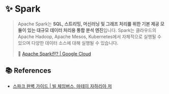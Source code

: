 # ✨ Spark

> Apache Spark는 **SQL, 스트리밍, 머신러닝 및 그래프 처리를 위한 기본 제공 모듈이 있는 대규모 데이터 처리용 통합 분석 엔진**입니다. Spark는 클라우드의 Apache Hadoop, Apache Mesos, Kubernetes에서 자체적으로 실행될 수 있으며 다양한 데이터 소스에 대해 실행될 수 있습니다.
>
> 🔗 [Apache Spark란? | Google Cloud](https://cloud.google.com/learn/what-is-apache-spark?hl=ko)

## 📚 References

- [스파크 완벽 가이드 | 빌 체임버스, 마테이 자하리아 저](https://product.kyobobook.co.kr/detail/S000001810100)
